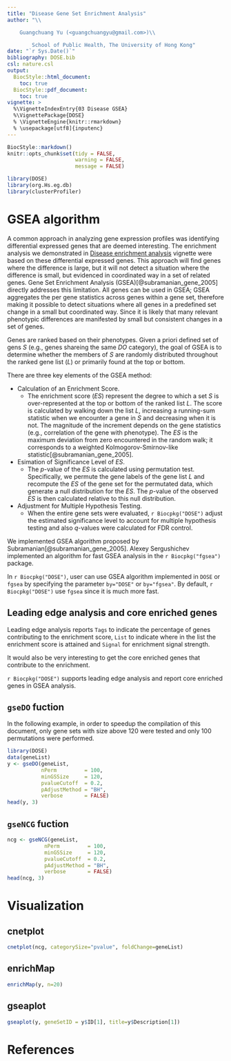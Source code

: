 ```yaml
---
title: "Disease Gene Set Enrichment Analysis"
author: "\\

	Guangchuang Yu (<guangchuangyu@gmail.com>)\\

        School of Public Health, The University of Hong Kong"
date: "`r Sys.Date()`"
bibliography: DOSE.bib
csl: nature.csl
output: 
  BiocStyle::html_document:
    toc: true
  BiocStyle::pdf_document:
    toc: true
vignette: >
  %\VignetteIndexEntry{03 Disease GSEA}
  %\VignettePackage{DOSE}
  % \VignetteEngine{knitr::rmarkdown}
  % \usepackage[utf8]{inputenc}
---
```


```r
BiocStyle::markdown()
knitr::opts_chunk$set(tidy = FALSE,
                      warning = FALSE,
                      message = FALSE)
```

```r
library(DOSE)
library(org.Hs.eg.db)
library(clusterProfiler)
```

# GSEA algorithm

A common approach in analyzing gene expression profiles was identifying differential expressed genes that are deemed interesting. The enrichment analysis we demonstrated in [Disease enrichment analysis](enrichmentAnalysis.html) vignette were based on these differential expressed genes. This approach will find genes where the difference is large, but it will not detect a situation where the difference is small, but evidenced in coordinated way in a set of related genes. Gene Set Enrichment Analysis (GSEA)[@subramanian_gene_2005] directly addresses this limitation. 
All genes can be used in GSEA; GSEA aggregates the per gene statistics across genes within a gene set, therefore making it possible to detect situations where all genes in a predefined set change in a small but coordinated way. Since it is likely that many relevant phenotypic differences are manifested by small but consistent changes in a set of genes.

Genes are ranked based on their phenotypes. Given a priori defined set of gens _S_ (e.g., genes shareing the same _DO_ category), the goal of GSEA is to determine whether the members of _S_ are randomly distributed throughout the ranked gene list (_L_) or primarily found at the top or bottom.

There are three key elements of the GSEA method:

* Calculation of an Enrichment Score.
  + The enrichment score (_ES_) represent the degree to which a set _S_ is over-represented at the top or bottom of the ranked list _L_. The score is calculated by walking down the list _L_, increasing a running-sum statistic when we encounter a gene in _S_ and decreasing when it is not. The magnitude of the increment depends on the gene statistics (e.g., correlation of the gene with phenotype). The _ES_ is the maximum deviation from zero encountered in the random walk; it corresponds to a weighted Kolmogorov-Smirnov-like statistic[@subramanian_gene_2005].
* Esimation of Significance Level of _ES_.
  + The _p_-value of the _ES_ is calculated using permutation test. Specifically, we permute the gene labels of the gene list _L_ and recompute the _ES_ of the gene set for the permutated data, which generate a null distribution for the _ES_. The _p_-value of the observed _ES_ is then calculated relative to this null distribution.
* Adjustment for Multiple Hypothesis Testing.
  + When the entire gene sets were evaluated, `r Biocpkg("DOSE")` adjust the estimated significance level to account for multiple hypothesis testing and also _q_-values were calculated for FDR control.

We implemented GSEA algorithm proposed by Subramanian[@subramanian_gene_2005]. Alexey Sergushichev implemented an algorithm for fast GSEA analysis in the `r Biocpkg("fgsea")` package. 

In `r Biocpkg("DOSE")`, user can use GSEA algorithm implemented in `DOSE` or `fgsea` by specifying the parameter `by="DOSE"` or `by="fgsea"`. By default, `r Biocpkg("DOSE")` use `fgsea` since it is much more fast.


## Leading edge analysis and core enriched genes

Leading edge analysis reports `Tags` to indicate the percentage of genes contributing to the enrichment score, `List` to indicate where in the list the enrichment score is attained and `Signal` for enrichment signal strength.

It would also be very interesting to get the core enriched genes that contribute to the enrichment. 

`r Biocpkg("DOSE")` supports leading edge analysis and report core enriched genes in GSEA analysis.

## `gseDO` fuction

In the following example, in order to speedup the compilation of this document, only gene sets with size above 120 were tested and only 100 permutations were performed. 

```r
library(DOSE)
data(geneList)
y <- gseDO(geneList,
           nPerm         = 100, 
           minGSSize     = 120,
           pvalueCutoff  = 0.2, 
           pAdjustMethod = "BH",
           verbose       = FALSE)
head(y, 3)
```

## `gseNCG` fuction

```r
ncg <- gseNCG(geneList,
            nPerm         = 100, 
            minGSSize     = 120,
            pvalueCutoff  = 0.2, 
            pAdjustMethod = "BH",
            verbose       = FALSE)
head(ncg, 3)
```

# Visualization

## cnetplot

```r
cnetplot(ncg, categorySize="pvalue", foldChange=geneList)
```

## enrichMap

```r
enrichMap(y, n=20)
```

## gseaplot

```r
gseaplot(y, geneSetID = y$ID[1], title=y$Description[1])
```


# References
